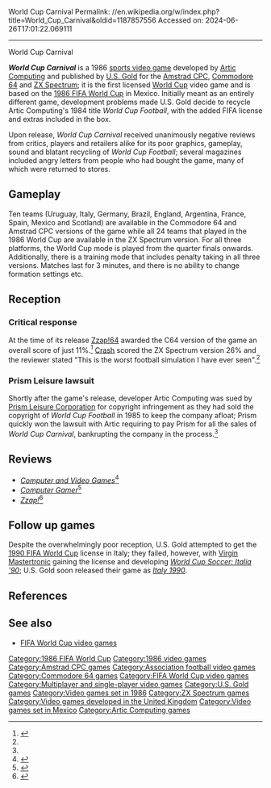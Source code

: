 World Cup Carnival
Permalink: //en.wikipedia.org/w/index.php?title=World_Cup_Carnival&oldid=1187857556
Accessed on: 2024-06-26T17:01:22.069111



------
World Cup Carnival
{{More citations needed|date=April 2021}}

{{Infobox video game
|title = World Cup Carnival
|image = WorldCupCarnivalBoxart.jpg
|caption = Cover art
|developer = [[Artic Computing]]
|publisher = [[U.S. Gold]]
|series = [[FIFA World Cup video games|''FIFA World Cup'']]
|released = [[1986 in video gaming|1986]]
|genre = [[Sports game|Traditional football]] [[simulation game|simulation]]
|modes = [[Single-player video game|Single-player]] <br> [[Multiplayer video game|Multiplayer]]
|platforms = [[Amstrad CPC]] <br> [[Commodore 64]] <br>[[ZX Spectrum]]
}}

'''''World Cup Carnival''''' is a 1986 [[sports video game]] developed by [[Artic Computing]] and published by [[U.S. Gold]] for the [[Amstrad CPC]], [[Commodore 64]] and [[ZX Spectrum]]; it is the first licensed [[FIFA World Cup|World Cup]] video game and is based on the [[1986 FIFA World Cup]] in Mexico. Initially meant as an entirely different game, development problems made U.S. Gold decide to recycle Artic Computing's 1984 title ''World Cup Football'', with the added FIFA license and extras included in the box.

Upon release, ''World Cup Carnival'' received unanimously negative reviews from critics, players and retailers alike for its poor graphics, gameplay, sound and blatant recycling of ''World Cup Football''; several magazines included angry letters from people who had bought the game, many of which were returned to stores.

==Gameplay==
Ten teams (Uruguay, Italy, Germany, Brazil, England, Argentina, France, Spain, Mexico and Scotland) are available in the Commodore 64 and Amstrad CPC versions of the game while all 24 teams that played in the 1986 World Cup are available in the ZX Spectrum version. For all three platforms, the World Cup mode is played from the quarter finals onwards. Additionally, there is a training mode that includes penalty taking in all three versions. Matches last for 3 minutes, and there is no ability to change formation settings etc.

==Reception==

=== Critical response ===
At the time of its release [[Zzap!64]] awarded the C64 version of the game an overall score of just 11%.<ref name=storyofusgold>{{Cite book|last1=Wilkins|first1=Chris|title=The Story Of U.S. Gold|last2=Kean|first2=Roger M|publisher=Fusion Retro Books|year=2015|isbn=9780993131530|pages=58–63}}</ref> [[CRASH (magazine)|Crash]] scored the ZX Spectrum version 26% and the reviewer stated "This is the worst football simulation I have ever seen".<ref name=storyofusgold />

=== Prism Leisure lawsuit ===
Shortly after the game's release, developer Artic Computing was sued by [[Prism Leisure Corporation]] for copyright infringement as they had sold the copyright of ''World Cup Football'' in 1985 to keep the company afloat; Prism quickly won the lawsuit with Artic requiring to pay Prism for all the sales of ''World Cup Carnival'', bankrupting the company in the process.<ref name=storyofusgold />

==Reviews==
*''[[Computer and Video Games]]''<ref>{{cite web | url=https://archive.org/details/cvg-magazine-034/page/n37/mode/2up | title=CVG Magazine Issue 034 | date=August 1984 }}</ref>
*''[[Computer Gamer]]''<ref>{{cite web | url=https://archive.org/details/Computer_Gamer_Issue_16_1986-07_Argus_Press_GB/page/n17/mode/2up | title=Computer Gamer - Issue 16 (1986-07)(Argus Press)(GB) | date=July 1986 }}</ref>
*''[[Zzap!64|Zzap!]]''<ref>{{cite web | url=https://archive.org/details/zzap64-magazine-015/page/n40/mode/2up | title=ZZap!64 Magazine Issue 015 | date=July 1986 }}</ref>

==Follow up games==

Despite the overwhelmingly poor reception, U.S. Gold attempted to get the [[1990 FIFA World Cup]] license in Italy; they failed, however, with [[Virgin Mastertronic]] gaining the license and developing ''[[World Cup Soccer: Italia '90]]''; U.S. Gold soon released their game as ''[[Italy 1990 (video game)|Italy 1990]]''.

== References ==
{{Reflist}}

==See also==
* [[FIFA World Cup video games]]
{{FIFA World Cup video games}}

[[Category:1986 FIFA World Cup]]
[[Category:1986 video games]]
[[Category:Amstrad CPC games]]
[[Category:Association football video games]]
[[Category:Commodore 64 games]]
[[Category:FIFA World Cup video games]]
[[Category:Multiplayer and single-player video games]]
[[Category:U.S. Gold games]]
[[Category:Video games set in 1986]]
[[Category:ZX Spectrum games]]
[[Category:Video games developed in the United Kingdom]]
[[Category:Video games set in Mexico]]
[[Category:Artic Computing games]]